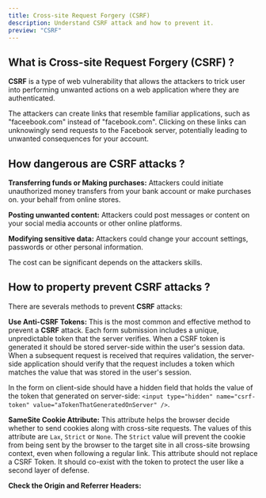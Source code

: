 ```yaml
---
title: Cross-site Request Forgery (CSRF)
description: Understand CSRF attack and how to prevent it.
preview: "CSRF"
---
```


## What is Cross-site Request Forgery (CSRF) ?

<b>CSRF</b> is a type of web vulnerability that allows the attackers to trick user into performing
unwanted actions on a web application where they are authenticated.

The attackers can create links that resemble familiar applications, such as "faceebook.com" instead of "facebook.com".
Clicking on these links can unknowingly send requests to the Facebook server, potentially leading to unwanted consequences for your account.

## How dangerous are CSRF attacks ?

<b>Transferring funds or Making purchases:</b>
Attackers could initiate unauthorized money transfers from your bank account or make purchases on.
your behalf from online stores.

<b>Posting unwanted content:</b>
Attackers could post messages or content on your social media accounts or other online platforms.

<b>Modifying sensitive data:</b>
Attackers could change your account settings, passwords or other personal information.

The cost can be significant depends on the attackers skills.

## How to property prevent CSRF attacks ?

There are severals methods to prevent <b>CSRF</b> attacks:

<b>Use Anti-CSRF Tokens:</b>
This is the most common and effective method to prevent a <b>CSRF</b> attack. Each form submission
includes a unique, unpredictable token that the server verifies. When a CSRF token is generated it
should be stored server-side within the user's session data. When a subsequent request is received
that requires validation, the server-side application should verify that the request includes a
token which matches the value that was stored in the user's session.

In the form on client-side should have a hidden field that holds the value of the token that generated on server-side:
`<input type="hidden" name="csrf-token" value="aTokenThatGeneratedOnServer" />`.

<b>SameSite Cookie Attribute:</b>
This attribute helps the browser decide whether to send cookies along with cross-site requests. The
values of this attribute are `Lax`, `Strict` or `None`. The `Strict` value will prevent the cookie
from being sent by the browser to the target site in all cross-site browsing context, even when
following a regular link. This attribute should not replace a CSRF Token. It should co-exist with
the token to protect the user like a second layer of defense.

<b>Check the Origin and Referrer Headers:</b>
